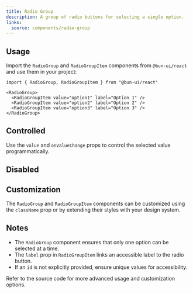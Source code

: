 ```yaml
---
title: Radio Group
description: A group of radio buttons for selecting a single option.
links:
  source: components/radio-group
---
```


<ComponentPreview name="radio-basic" />

## Usage

Import the `RadioGroup` and `RadioGroupItem` components from `@bun-ui/react` and use them in your project:

```tsx
import { RadioGroup, RadioGroupItem } from "@bun-ui/react"
```

```tsx
<RadioGroup>
  <RadioGroupItem value="option1" label="Option 1" />
  <RadioGroupItem value="option2" label="Option 2" />
  <RadioGroupItem value="option3" label="Option 3" />
</RadioGroup>
```

## Controlled

Use the `value` and `onValueChange` props to control the selected value programmatically.

<ComponentPreview name="radio-controlled" />

## Disabled

<ComponentPreview name="radio-disabled" />

## Customization

The `RadioGroup` and `RadioGroupItem` components can be customized using the `className` prop or by extending their styles with your design system.

<ComponentPreview name="radio-customized" />

## Notes

- The `RadioGroup` component ensures that only one option can be selected at a time.
- The `label` prop in `RadioGroupItem` links an accessible label to the radio button.
- If an `id` is not explicitly provided, ensure unique values for accessibility.

Refer to the source code for more advanced usage and customization options.
